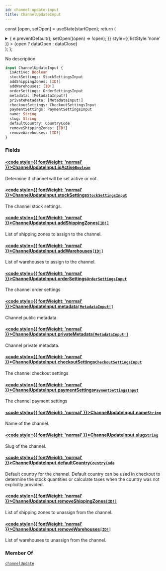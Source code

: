 ```yaml
---
id: channel-update-input
title: ChannelUpdateInput
---
```






const [open, setOpen] = useState(startOpen);
return (
<details {...(open ? { open: true } : {})} className="details" style={{ border:'none', boxShadow:'none', background:'var(--ifm-background-color)' }}>
<summary
onClick={(e) => {
e.preventDefault();
setOpen((open) => !open);
}}
style={{ listStyle:'none' }} >
{open ? dataOpen : dataClose}
</summary>
{open && children}
</details>
);
};

No description

```graphql
input ChannelUpdateInput {
  isActive: Boolean
  stockSettings: StockSettingsInput
  addShippingZones: [ID!]
  addWarehouses: [ID!]
  orderSettings: OrderSettingsInput
  metadata: [MetadataInput!]
  privateMetadata: [MetadataInput!]
  checkoutSettings: CheckoutSettingsInput
  paymentSettings: PaymentSettingsInput
  name: String
  slug: String
  defaultCountry: CountryCode
  removeShippingZones: [ID!]
  removeWarehouses: [ID!]
}
```

### Fields

#### [<code style={{ fontWeight: 'normal' }}>ChannelUpdateInput.<b>isActive</b></code>](#)<Bullet />[`Boolean`](../../../api-reference/miscellaneous/scalars/boolean.mdx) <Badge class="badge badge--secondary" text="scalar"/> <Badge class="badge badge--secondary" text="miscellaneous"/>

Determine if channel will be set active or not.

#### [<code style={{ fontWeight: 'normal' }}>ChannelUpdateInput.<b>stockSettings</b></code>](#)<Bullet />[`StockSettingsInput`](../../../api-reference/products/inputs/stock-settings-input.mdx) <Badge class="badge badge--secondary" text="input"/> <Badge class="badge badge--secondary" text="products"/>

The channel stock settings.


<Badge text="Added in Saleor 3.7" class="badge badge--secondary margin-bottom--sm" />


#### [<code style={{ fontWeight: 'normal' }}>ChannelUpdateInput.<b>addShippingZones</b></code>](#)<Bullet />[`[ID!]`](../../../api-reference/miscellaneous/scalars/id.mdx) <Badge class="badge badge--secondary" text="list"/> <Badge class="badge badge--secondary" text="scalar"/> <Badge class="badge badge--secondary" text="miscellaneous"/>

List of shipping zones to assign to the channel.

#### [<code style={{ fontWeight: 'normal' }}>ChannelUpdateInput.<b>addWarehouses</b></code>](#)<Bullet />[`[ID!]`](../../../api-reference/miscellaneous/scalars/id.mdx) <Badge class="badge badge--secondary" text="list"/> <Badge class="badge badge--secondary" text="scalar"/> <Badge class="badge badge--secondary" text="miscellaneous"/>

List of warehouses to assign to the channel.


<Badge text="Added in Saleor 3.5" class="badge badge--secondary margin-bottom--sm" />


#### [<code style={{ fontWeight: 'normal' }}>ChannelUpdateInput.<b>orderSettings</b></code>](#)<Bullet />[`OrderSettingsInput`](../../../api-reference/orders/inputs/order-settings-input.mdx) <Badge class="badge badge--secondary" text="input"/> <Badge class="badge badge--secondary" text="orders"/>

The channel order settings


<Badge text="Added in Saleor 3.12" class="badge badge--secondary margin-bottom--sm" />


#### [<code style={{ fontWeight: 'normal' }}>ChannelUpdateInput.<b>metadata</b></code>](#)<Bullet />[`[MetadataInput!]`](../../../api-reference/miscellaneous/inputs/metadata-input.mdx) <Badge class="badge badge--secondary" text="list"/> <Badge class="badge badge--secondary" text="input"/> <Badge class="badge badge--secondary" text="miscellaneous"/>

Channel public metadata.


<Badge text="Added in Saleor 3.15" class="badge badge--secondary margin-bottom--sm" />


#### [<code style={{ fontWeight: 'normal' }}>ChannelUpdateInput.<b>privateMetadata</b></code>](#)<Bullet />[`[MetadataInput!]`](../../../api-reference/miscellaneous/inputs/metadata-input.mdx) <Badge class="badge badge--secondary" text="list"/> <Badge class="badge badge--secondary" text="input"/> <Badge class="badge badge--secondary" text="miscellaneous"/>

Channel private metadata.


<Badge text="Added in Saleor 3.15" class="badge badge--secondary margin-bottom--sm" />


#### [<code style={{ fontWeight: 'normal' }}>ChannelUpdateInput.<b>checkoutSettings</b></code>](#)<Bullet />[`CheckoutSettingsInput`](../../../api-reference/checkout/inputs/checkout-settings-input.mdx) <Badge class="badge badge--secondary" text="input"/> <Badge class="badge badge--secondary" text="checkout"/>

The channel checkout settings


<Badge text="Added in Saleor 3.15" class="badge badge--secondary margin-bottom--sm" />


<FeaturePreview />

#### [<code style={{ fontWeight: 'normal' }}>ChannelUpdateInput.<b>paymentSettings</b></code>](#)<Bullet />[`PaymentSettingsInput`](../../../api-reference/payments/inputs/payment-settings-input.mdx) <Badge class="badge badge--secondary" text="input"/> <Badge class="badge badge--secondary" text="payments"/>

The channel payment settings


<Badge text="Added in Saleor 3.16" class="badge badge--secondary margin-bottom--sm" />


<FeaturePreview />

#### [<code style={{ fontWeight: 'normal' }}>ChannelUpdateInput.<b>name</b></code>](#)<Bullet />[`String`](../../../api-reference/miscellaneous/scalars/string.mdx) <Badge class="badge badge--secondary" text="scalar"/> <Badge class="badge badge--secondary" text="miscellaneous"/>

Name of the channel.

#### [<code style={{ fontWeight: 'normal' }}>ChannelUpdateInput.<b>slug</b></code>](#)<Bullet />[`String`](../../../api-reference/miscellaneous/scalars/string.mdx) <Badge class="badge badge--secondary" text="scalar"/> <Badge class="badge badge--secondary" text="miscellaneous"/>

Slug of the channel.

#### [<code style={{ fontWeight: 'normal' }}>ChannelUpdateInput.<b>defaultCountry</b></code>](#)<Bullet />[`CountryCode`](../../../api-reference/miscellaneous/enums/country-code.mdx) <Badge class="badge badge--secondary" text="enum"/> <Badge class="badge badge--secondary" text="miscellaneous"/>

Default country for the channel. Default country can be used in checkout to determine the stock quantities or calculate taxes when the country was not explicitly provided.


<Badge text="Added in Saleor 3.1" class="badge badge--secondary margin-bottom--sm" />


#### [<code style={{ fontWeight: 'normal' }}>ChannelUpdateInput.<b>removeShippingZones</b></code>](#)<Bullet />[`[ID!]`](../../../api-reference/miscellaneous/scalars/id.mdx) <Badge class="badge badge--secondary" text="list"/> <Badge class="badge badge--secondary" text="scalar"/> <Badge class="badge badge--secondary" text="miscellaneous"/>

List of shipping zones to unassign from the channel.

#### [<code style={{ fontWeight: 'normal' }}>ChannelUpdateInput.<b>removeWarehouses</b></code>](#)<Bullet />[`[ID!]`](../../../api-reference/miscellaneous/scalars/id.mdx) <Badge class="badge badge--secondary" text="list"/> <Badge class="badge badge--secondary" text="scalar"/> <Badge class="badge badge--secondary" text="miscellaneous"/>

List of warehouses to unassign from the channel.


<Badge text="Added in Saleor 3.5" class="badge badge--secondary margin-bottom--sm" />


### Member Of

[`channelUpdate`](../../../api-reference/channels/mutations/channel-update.mdx) <Badge class="badge badge--secondary" text="mutation"/>

